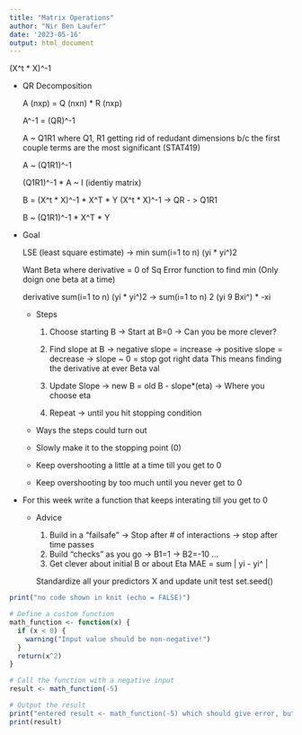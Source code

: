 ```yaml
---
title: "Matrix Operations"
author: "Nir Ben Laufer"
date: '2023-05-16'
output: html_document
---
```



(X\^t \* X)\^-1

-   QR Decomposition

    A (nxp) = Q (nxn) \* R (nxp)

    A\^-1 = (QR)\^-1

    A \~ Q1R1 where Q1, R1 getting rid of redudant dimensions b/c the first couple terms are the most significant (STAT419)

    A \~ (Q1R1)\^-1

    (Q1R1)\^-1 \* A \~ I (identiy matrix)

    B = (X\^t \* X)\^-1 \* X\^T \* Y (X\^t \* X)\^-1 -\> QR - \> Q1R1

    B \~ (Q1R1)\^-1 \* X\^T \* Y

-   Goal

    LSE (least square estimate) -\> min sum(i=1 to n) (yi \* yi\^)2

    Want Beta where derivative = 0 of Sq Error function to find min (Only doign one beta at a time)

    derivative sum(i=1 to n) (yi \* yi\^)2 -\> sum(i=1 to n) 2 (yi 9 Bxi\^) \* -xi

    -   Steps

        1)  Choose starting B -\> Start at B=0 -\> Can you be more clever?

        2)  Find slope at B -\> negative slope = increase -\> positive slope = decrease -\> slope \~ 0 = stop got right data This means finding the derivative at ever Beta val

        3)  Update Slope -\> new B = old B - slope\*(eta) -\> Where you choose eta

        4)  Repeat -\> until you hit stopping condition

    -   Ways the steps could turn out

    -   Slowly make it to the stopping point (0)

    -   Keep overshooting a little at a time till you get to 0

    -   Keep overshooting by too much until you never get to 0

-   For this week write a function that keeps interating till you get to 0

    -   Advice

        1)  Build in a "failsafe" -\> Stop after \# of interactions -\> stop after time passes
        2)  Build "checks" as you go -\> B1=1 -\> B2=-10 ...
        3)  Get clever about initial B or about Eta MAE = sum \| yi - yi\^ \|

        Standardize all your predictors X and update unit test set.seed()
        
```r


print("no code shown in knit (echo = FALSE)")


```

```r

# Define a custom function
math_function <- function(x) {
  if (x < 0) {
    warning("Input value should be non-negative!")
  }
  return(x^2)
}

# Call the function with a negative input
result <- math_function(-5)

# Output the result
print("entered result <- math_function(-5) which should give error, but used warning = FALSE in R chunk")
print(result)

```